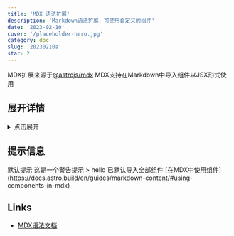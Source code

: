 ```yaml
---
title: 'MDX 语法扩展'
description: 'Markdown语法扩展，可使用自定义的组件'
date: '2023-02-10'
cover: '/placeholder-hero.jpg'
category: doc
slug: '20230210a'
star: 2
---
```


MDX扩展来源于[@astrojs/mdx](https://docs.astro.build/en/guides/integrations-guide/mdx/)
MDX支持在Markdown中导入组件以JSX形式使用

## 展开详情

<details>
 <summary>点击展开</summary>
展开之后即可看到这段内容
> 看到了吗？
</details>

## 提示信息

<Tip>
    默认提示
</Tip>

<Tip title="警告" type="warning">
    这是一个警告提示
    > hello
</Tip>

<Tip title="错误" type="error">
    已默认导入全部组件 [在MDX中使用组件](https://docs.astro.build/en/guides/markdown-content/#using-components-in-mdx)
</Tip>

## Links

- [MDX语法文档](https://mdxjs.com/docs/what-is-mdx)